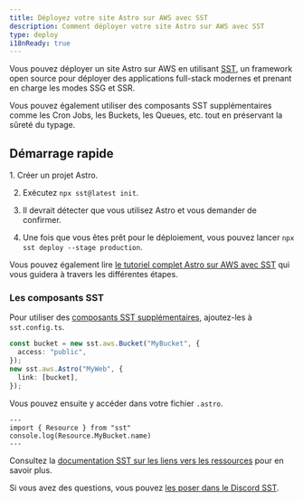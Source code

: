 ```yaml
---
title: Déployez votre site Astro sur AWS avec SST
description: Comment déployer votre site Astro sur AWS avec SST
type: deploy
i18nReady: true
---
```


Vous pouvez déployer un site Astro sur AWS en utilisant [SST](https://sst.dev), un framework open source pour déployer des applications full-stack modernes et prenant en charge les modes SSG et SSR.

Vous pouvez également utiliser des composants SST supplémentaires comme les Cron Jobs, les Buckets, les Queues, etc. tout en préservant la sûreté du typage.

## Démarrage rapide

<Steps>
1. Créer un projet Astro.

2. Exécutez `npx sst@latest init`.

3. Il devrait détecter que vous utilisez Astro et vous demander de confirmer.

4. Une fois que vous êtes prêt pour le déploiement, vous pouvez lancer `npx sst deploy --stage production`.
</Steps>

Vous pouvez également lire [le tutoriel complet Astro sur AWS avec SST](https://sst.dev/docs/start/aws/astro) qui vous guidera à travers les différentes étapes.

### Les composants SST

Pour utiliser des [composants SST supplémentaires](https://sst.dev/docs/), ajoutez-les à `sst.config.ts`.

```ts {1} {5} title="sst.config.ts"
const bucket = new sst.aws.Bucket("MyBucket", {
  access: "public",
});
new sst.aws.Astro("MyWeb", {
  link: [bucket],
});
```

Vous pouvez ensuite y accéder dans votre fichier `.astro`.

```astro
---
import { Resource } from "sst"
console.log(Resource.MyBucket.name)
---
```

Consultez la [documentation SST sur les liens vers les ressources](https://sst.dev/docs/linking) pour en savoir plus.

Si vous avez des questions, vous pouvez [les poser dans le Discord SST](https://discord.gg/sst).
